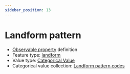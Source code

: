 ```yaml
---
sidebar_position: 13
---
```



# Landform pattern

- [Observable property](/viewers/dawe-vocabs?uri=https://linked.data.gov.au/def/test/dawe-cv/58e4aba5-78c3-4361-b08a-ae39a93c8cb0) definition
- Feature type: [landform](http://linked.data.gov.au/def/tern-cv/2cf3ed29-440e-4a50-9bbc-5aab30df9fcd)
- Value type: [Categorical Value](https://w3id.org/tern/ontologies/tern/CategoricalValue)
- Categorical value collection: [Landform pattern codes](/viewers/dawe-vocabs?uri=https://linked.data.gov.au/def/test/dawe-cv/19d91a7a-2733-4b84-9d2b-4bda4808c003)

<Example protocolModule="plot-description" observableProperty="https://linked.data.gov.au/def/test/dawe-cv/58e4aba5-78c3-4361-b08a-ae39a93c8cb0" />
